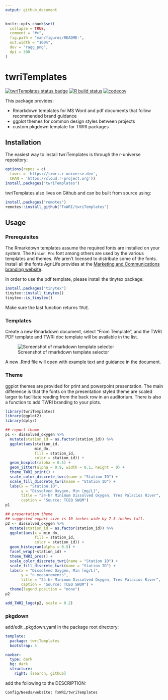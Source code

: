 ```yaml
---
output: github_document
---
```


<!-- README.md is generated from README.Rmd. Please edit that file -->

```r
knitr::opts_chunk$set(
  collapse = TRUE,
  comment = "#>",
  fig.path = "man/figures/README-",
  out.width = "100%",
  dev = "ragg_png",
  dpi = 300
)
```

# twriTemplates

<!-- badges: start -->

[![twriTemplates status badge](https://txwri.r-universe.dev/badges/twriTemplates)](https://txwri.r-universe.dev)
[![R build status](https://github.com/TxWRI/twriTemplates/workflows/R-CMD-check/badge.svg)](https://github.com/TxWRI/twriTemplates/actions)
[![codecov](https://codecov.io/gh/TxWRI/twriTemplates/branch/main/graph/badge.svg?token=THDM1CMA83)](https://app.codecov.io/gh/TxWRI/twriTemplates)
<!-- badges: end -->

This package provides:

-   Rmarkdown templates for MS Word and pdf documents that follow recommended brand guidance
-   ggplot themes for common design styles between projects
-   custom pkgdown template for TWRI packages

## Installation

The easiest way to install twriTemplates is through the r-universe repository:

```r
options(repos = c(
  txwri = 'https://txwri.r-universe.dev',
  CRAN = 'https://cloud.r-project.org'))
install.packages("twriTemplates")
```


twriTemplates also lives on Github and can be built from source using:

```r
install.packages("remotes")
remotes::install_github("TxWRI/twriTemplates")
```

## Usage

### Prerequisites

The Rmarkdown templates assume the required fonts are installed on your system. The `Minion Pro` font among others are used by the various templates and themes. We aren't licensed to distribute some of the fonts. Install all the fonts AgriLife provides at the [Marketing and Communications branding website](https://agrilife.tamu.edu/marketing-and-communications/resources/branding-agrilife/).

In order to use the pdf template, please install the tinytex package:

```r
install.packages("tinytex")
tinytex::install_tinytex()
tinytex::is_tinytex()
```

Make sure the last function returns `TRUE`.

### Templates

Create a new Rmarkdown document, select "From Template", and the TWRI PDF template and TWRI doc template will be available in the list.

![Screenshot of rmarkdown template selector](inst/images/template.png)

A new .Rmd file will open with example text and guidance in the document.

### Theme

ggplot themes are provided for print and powerpoint presentation. The main difference is that the fonts on the presentation styled theme are scaled larger to facilitate reading from the back row in an auditorium. There is also a function to add TWRI branding to your plots.

```r
library(twriTemplates)
library(ggplot2)
library(dplyr)

## report theme
p1 <- dissolved_oxygen %>%
  mutate(station_id = as.factor(station_id)) %>%
  ggplot(aes(station_id, 
             min_do, 
             fill = station_id, 
             color = station_id)) +
  geom_boxplot(alpha = 0.5) +
  geom_jitter(alpha = 0.9, width = 0.1, height = 0) +
  theme_TWRI_print() +
  scale_color_discrete_twri(name = "Station ID") +
  scale_fill_discrete_twri(name = "Station ID") +
  labs(x = "Station ID", 
       y = "Dissolved Oxygen, Min [mg/L]", 
       title = "24-hr Minimum Dissolved Oxygen, Tres Palacios River",
       caption = "Source: TCEQ SWQM")
p1
```

```r
## presentation theme
## suggested export size is 10 inches wide by 7.5 inches tall.
p2 <- dissolved_oxygen %>%
  mutate(station_id = as.factor(station_id)) %>%
  ggplot(aes(x = min_do, 
             fill = station_id, 
             color = station_id)) +
  geom_histogram(alpha = 0.5) +
  facet_wrap(~station_id) +
  theme_TWRI_pres() +
  scale_color_discrete_twri(name = "Station ID") +
  scale_fill_discrete_twri(name = "Station ID") +
  labs(x = "Dissolved Oxygen, Min [mg/L]",
       y = "n measurements",
       title = "24-hr Minimum Dissolved Oxygen, Tres Palacios River",
       caption = "Source: TCEQ SWQM") +
  theme(legend.position = "none")
p2
```


```r
add_TWRI_logo(p2, scale = 0.2)
```

### pkgdown

add/edit _pkgdown.yaml in the package root directory:

```yaml
template:
  package: twriTemplates
  bootstrap: 5

navbar:
  type: dark
  bg: dark
  structure:
    right: [search, github]
```

add the following to the DESCRIPTION:
```
Config/Needs/website: TxWRI/twriTemplates
```

